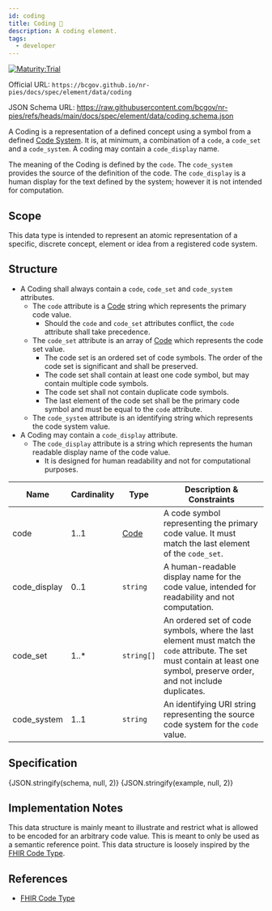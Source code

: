 ```yaml
---
id: coding
title: Coding 🔬
description: A coding element.
tags:
  - developer
---
```




[![Maturity:Trial](https://img.shields.io/badge/Maturity-Trial-green)](/docs/spec#maturity)

Official URL: `https://bcgov.github.io/nr-pies/docs/spec/element/data/coding`

JSON Schema URL: https://raw.githubusercontent.com/bcgov/nr-pies/refs/heads/main/docs/spec/element/data/coding.schema.json

A Coding is a representation of a defined concept using a symbol from a defined
[Code System](/docs/category/code-system). It is, at minimum, a combination of a `code`, a `code_set` and a
`code_system`. A coding may contain a `code_display` name.

The meaning of the Coding is defined by the `code`. The `code_system` provides the source of the definition of the code.
The `code_display` is a human display for the text defined by the system; however it is not intended for computation.

## Scope

This data type is intended to represent an atomic representation of a specific, discrete concept, element or idea from
a registered code system.

## Structure

- A Coding shall always contain a `code`, `code_set` and `code_system` attributes.
  - The `code` attribute is a [Code](/docs/spec/element/data/code) string which represents the primary code value.
    - Should the `code` and `code_set` attributes conflict, the `code` attribute shall take precedence.
  - The `code_set` attribute is an array of [Code](/docs/spec/element/data/code) which represents the code set value.
    - The code set is an ordered set of code symbols. The order of the code set is significant and shall be preserved.
    - The code set shall contain at least one code symbol, but may contain multiple code symbols.
    - The code set shall not contain duplicate code symbols.
    - The last element of the code set shall be the primary code symbol and must be equal to the `code` attribute.
  - The `code_system` attribute is an identifying string which represents the code system value.
- A Coding may contain a `code_display` attribute.
  - The `code_display` attribute is a string which represents the human readable display name of the code value.
    - It is designed for human readability and not for computational purposes.

| Name         | Cardinality | Type           | Description & Constraints                                                                                                                                                     |
| ------------ | ----------- | -------------- | ----------------------------------------------------------------------------------------------------------------------------------------------------------------------------- |
| code         | 1..1        | [Code](./code) | A code symbol representing the primary code value. It must match the last element of the `code_set`.                                                                          |
| code_display | 0..1        | `string`       | A human-readable display name for the code value, intended for readability and not computation.                                                                               |
| code_set     | 1..\*       | `string[]`     | An ordered set of code symbols, where the last element must match the `code` attribute. The set must contain at least one symbol, preserve order, and not include duplicates. |
| code_system  | 1..1        | `string`       | An identifying URI string representing the source code system for the `code` value.                                                                                           |

## Specification

<Tabs queryString="tab">
  <TabItem
    value="schema"
    label="Schema"
    default
  >
    <JSONSchemaViewer
      resolverOptions={generateResolverOptions({ remote: true })}
      schema={schema}
      viewerOptions={{ showExamples: true }}
    />
  </TabItem>
  <TabItem
    value="source"
    label="Source"
  >
    <CodeBlock
      language="json"
      showLineNumbers
    >
      {JSON.stringify(schema, null, 2)}
    </CodeBlock>
  </TabItem>
  <TabItem
    value="example"
    label="Example"
  >
    <CodeBlock
      language="json"
      showLineNumbers
    >
      {JSON.stringify(example, null, 2)}
    </CodeBlock>
  </TabItem>
</Tabs>

## Implementation Notes

This data structure is mainly meant to illustrate and restrict what is allowed to be encoded for an arbitrary code
value. This is meant to only be used as a semantic reference point. This data structure is loosely inspired by the
[FHIR Code Type](https://www.hl7.org/fhir/datatypes.html#code).

## References

- [FHIR Code Type](https://www.hl7.org/fhir/datatypes.html#code)
